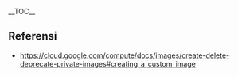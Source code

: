 __TOC__
==Referensi==
* [[Creating, deleting, and deprecating custom images|https://cloud.google.com/compute/docs/images/create-delete-deprecate-private-images#creating_a_custom_image]]